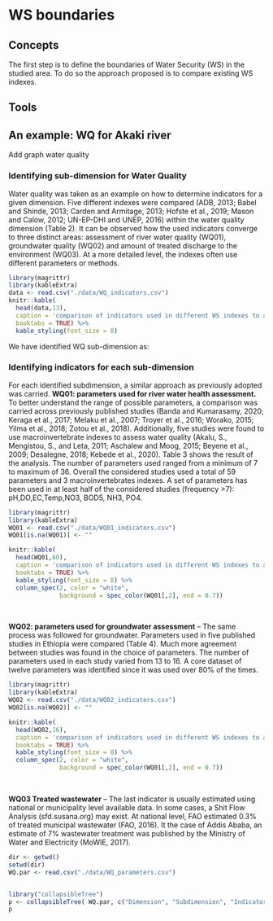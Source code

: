# WS boundaries

## Concepts

The first  step is to define the boundaries of Water Security (WS) in the studied area. To do so the approach proposed is to compare existing WS indexes.




## Tools


## An example: WQ for Akaki river




Add graph water quality


### Identifying sub-dimension for Water Quality

Water quality was taken as an example on how to determine indicators for a given dimension. Five different indexes were compared (ADB, 2013; Babel and Shinde, 2013; Carden and Armitage, 2013; Hofste et al., 2019; Mason and Calow, 2012; UN-EP-DHI and UNEP, 2016) within the water quality dimension (Table 2). It can be observed how the used indicators converge to three distinct areas: assessment of river water quality (WQ01), groundwater quality (WQ02) and amount of treated discharge to the environment (WQ03). At a more detailed level, the indexes often use different parameters or methods. 



```r
library(magrittr)
library(kableExtra)
data <- read.csv("./data/WQ_indicators.csv")
knitr::kable(
  head(data,13), 
  caption = 'comparison of indicators used in different WS indexes to assess water quality. ',
  booktabs = TRUE) %>% 
  kable_styling(font_size = 8)
```


We have identified WQ sub-dimension as:



### Identifying indicators for each sub-dimension

For each identified subdimension, a similar approach as previously adopted was carried. **WQ01: parameters used for river water health assessment.** To better understand the range of possible parameters, a comparison was carried across previously published studies (Banda and Kumarasamy, 2020; Keraga et al., 2017; Melaku et al., 2007; Troyer et al., 2016; Worako, 2015; Yilma et al., 2018; Zotou et al., 2018). Additionally, five studies were found to use macroinvertebrate indexes to assess water quality (Akalu, S., Mengistou, S., and Leta, 2011; Aschalew and Moog, 2015; Beyene et al., 2009; Desalegne, 2018; Kebede et al., 2020). Table 3 shows the result of the analysis. The number of parameters used ranged from a minimum of 7 to maximum of 36. Overall the considered studies used a total of 59 parameters and 3 macroinvertebrates indexes. A set of parameters has been used in at least half of the considered studies (frequency >7): pH,DO,EC,Temp,NO3, BOD5, NH3, PO4.

```r
library(magrittr)
library(kableExtra)
WQ01 <- read.csv("./data/WQ01_indicators.csv")
WQ01[is.na(WQ01)] <- ""

knitr::kable(
  head(WQ01,60), 
  caption = 'comparison of indicators used in different WS indexes to assess water quality. ',
  booktabs = TRUE) %>% 
  kable_styling(font_size = 8) %>%
  column_spec(2, color = "white",
              background = spec_color(WQ01[,2], end = 0.7))
```

\


**WQ02: parameters used for groundwater assessment** – The same process was followed for groundwater. Parameters used in five published studies in Ethiopia were compared (Table 4). Much more agreement between studies was found in the choice of parameters. The number of parameters used in each study varied from 13 to 16. A core dataset of twelve parameters was identified since it was used over 80% of the times.

```r
library(magrittr)
library(kableExtra)
WQ02 <- read.csv("./data/WQ02_indicators.csv")
WQ02[is.na(WQ02)] <- ""

knitr::kable(
  head(WQ02,16), 
  caption = 'comparison of indicators used in different WS indexes to assess water quality. ',
  booktabs = TRUE) %>% 
  kable_styling(font_size = 8) %>%
  column_spec(2, color = "white",
              background = spec_color(WQ01[,2], end = 0.7))
```


\

**WQ03 Treated wastewater** – The last indicator is usually estimated using national or municipality level available data. In some cases, a Shit Flow Analysis (sfd.susana.org) may exist. At national level, FAO estimated 0.3% of treated municipal wastewater (FAO, 2016). It the case of Addis Ababa, an estimate of 7% wastewater treatment was published by the Ministry of Water and Electricity (MoWIE, 2017).

```r

dir <- getwd()
setwd(dir)
WQ.par <- read.csv("./data/WQ_parameters.csv")


library("collapsibleTree") 
p <- collapsibleTree( WQ.par, c("Dimension", "Subdimension", "Indicator", "Parameter"))
p

```
